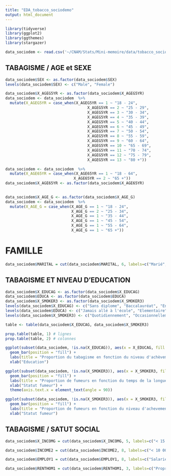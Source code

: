 ```yaml
---
title: "EDA_tobacco_sociodemo"
output: html_document
---
```


```r
library(tidyverse)
library(ggplot2)
library(ggthemes)
library(stargazer)
```

```r
data_sociodem <- read.csv('~/CNAM/Stats/Mini-memoire/data/tobacco_sociodemo2.csv')
```

## TABAGISME / AGE et SEXE

```r
data_sociodem$SEX <- as.factor(data_sociodem$SEX)
levels(data_sociodem$SEX) <- c("Male", "Female")

data_sociodem$X_AGEG5YR <- as.factor(data_sociodem$X_AGEG5YR)
data_sociodem <- data_sociodem  %>% 
  mutate(X_AGEG5YR = case_when(X_AGEG5YR == 1 ~ "18 - 24",
                                    X_AGEG5YR == 2 ~ "25 - 29",
                                    X_AGEG5YR == 3 ~ "30 - 34",
                                    X_AGEG5YR == 4 ~ "35 - 39",
                                    X_AGEG5YR == 5 ~ "40 - 44",
                                    X_AGEG5YR == 6 ~ "45 - 49",
                                    X_AGEG5YR == 7 ~ "50 - 54",
                                    X_AGEG5YR == 8 ~ "55 - 59",
                                    X_AGEG5YR == 9 ~ "60 - 64",
                                    X_AGEG5YR == 10 ~ "65 - 69",
                                    X_AGEG5YR == 11 ~ "70 - 74",
                                    X_AGEG5YR == 12 ~ "75 - 79",
                                    X_AGEG5YR == 13 ~ "80 +"))

data_sociodem <- data_sociodem  %>% 
  mutate(X_AGE65YR = case_when(X_AGE65YR == 1 ~ "18 - 64",
                              X_AGE65YR == 2 ~ "65 +"))
data_sociodem$X_AGE65YR <- as.factor(data_sociodem$X_AGE65YR)

         
data_sociodem$X_AGE_G <- as.factor(data_sociodem$X_AGE_G)
data_sociodem <- data_sociodem  %>% 
  mutate(X_AGE_G = case_when(X_AGE_G == 1 ~ "18 - 24",
                             X_AGE_G == 2 ~ "25 - 34",
                             X_AGE_G == 1 ~ "35 - 44",
                             X_AGE_G == 1 ~ "45 - 54",
                             X_AGE_G == 1 ~ "55 - 64",
                             X_AGE_G == 1 ~ "65 +"))
```

# FAMILLE

```r
data_sociodem$MARITAL = cut(data_sociodem$MARITAL, 6, labels=c("Marié", 'Divorcé',"Veuf","Séparé","Jamais marié","Membre d'un couple non marié"))

```

## TABAGISME ET NIVEAU D'EDUCATION

```r
data_sociodem$X_EDUCAG <- as.factor(data_sociodem$X_EDUCAG)
data_sociodem$EDUCA <- as.factor(data_sociodem$EDUCA)
data_sociodem$X_SMOKER3 <- as.factor(data_sociodem$X_SMOKER3)
levels(data_sociodem$X_EDUCAG) <- c("Sans diplome", "Baccalauréat", "Ens. Sup. Sans diplome", "Ens. Sup. Avec diplome")
levels(data_sociodem$EDUCA) <- c("Jamais allé à l'école", "Elementaire", "Un peu lycée", "Fini lycée", "Un peu licence", "Fini licence")
levels(data_sociodem$X_SMOKER3) <- c("Quotidiennement", "Occasionnellement", "Ancien fumeur", "Non fumeur")
```

```r
table <- table(data_sociodem$X_EDUCAG, data_sociodem$X_SMOKER3)

prop.table(table, 1) # lignes
prop.table(table, 2) # colonnes
```

```r
ggplot(subset(data_sociodem, !is.na(X_EDUCAG)), aes(x = X_EDUCAG, fill = X_SMOKER3)) + 
  geom_bar(position = "fill") +
  labs(title = "Proportion du tabagisme en fonction du niveau d'achèvement", fill = 'Statut fumeur') +
  xlab("Education")
```
```r
ggplot(subset(data_sociodem, !is.na(X_SMOKER3)), aes(x = X_SMOKER3, fill = EDUCA)) + 
  geom_bar(position = "fill") +
  labs(title = "Proportion de fumeurs en fonction du temps de la longueur de l'education", fill = "Longueur de l'education") +
  xlab("Statut fumeur") +
  theme(axis.text.x = element_text(angle = 90))
```

```r
ggplot(subset(data_sociodem, !is.na(X_SMOKER3)), aes(x = X_SMOKER3, fill = X_EDUCAG)) + 
  geom_bar(position = "fill") +
  labs(title = "Proportion de fumeurs en fonction du niveau d'achevement", fill = 'Achevement') +
  xlab("Statut fumeur")
```

## TABAGISME / SATUT SOCIAL

```r
data_sociodem$X_INCOMG = cut(data_sociodem$X_INCOMG, 5, labels=c("< 15 000", '15 - 25 000',"25 - 35 000","35 - 50 000","< 50 000"))

data_sociodem$INCOME2 = cut(data_sociodem$INCOME2, 8, labels=c("< 10 000", "10 - 15 000",'15 - 20 000',"20 - 25 000", "25 - 35 000","35 - 50 000", "50 - 75  000", "75 000 +"))

data_sociodem$EMPLOY1 = cut(data_sociodem$EMPLOY1, 8, labels=c("Salarié", "Auto-entrepeneur","Chômeur > 1 an","Chômeur < 1 an", "Personne au foyer","Etudiant", "Retraité", "Dans l'impossibilité de travailler"))

data_sociodem$RENTHOM1 = cut(data_sociodem$RENTHOM1, 3, labels=c("Propriétaire", 'Locataire',"Autre"))
```














